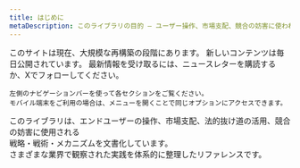 ```yaml
---
title: はじめに
metaDescription: このライブラリの目的 — ユーザー操作、市場支配、競合の妨害に使われる戦略・戦術・メカニズムの文書化。
---
```



<Note type="danger" title="注意">
    このサイトは現在、大規模な再構築の段階にあります。  
    新しいコンテンツは毎日公開されています。  
    最新情報を受け取るには、ニュースレターを購読するか、Xでフォローしてください。

    左側のナビゲーションバーを使って各セクションをご覧ください。  
    モバイル端末をご利用の場合は、メニューを開くことで同じオプションにアクセスできます。
</Note>

このライブラリは、エンドユーザーの操作、市場支配、法的抜け道の活用、競合の妨害に使用される  
戦略・戦術・メカニズムを文書化しています。  
さまざまな業界で観察された実践を体系的に整理したリファレンスです。

